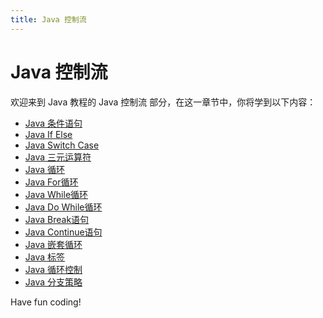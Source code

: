 ```yaml
---
title: Java 控制流
---
```


# Java 控制流

欢迎来到 Java 教程的 Java 控制流 部分，在这一章节中，你将学到以下内容：

- [Java 条件语句](./0-java-conditional-statement.mdx)
- [Java If Else](./1-java-if-else.mdx)
- [Java Switch Case](./2-java-switch-case.mdx)
- [Java 三元运算符](./3-java-ternary-operator.mdx)
- [Java 循环](./4-java-loop.mdx)
- [Java For循环](./5-java-for-loop.mdx)
- [Java While循环](./6-java-while-loop.mdx)
- [Java Do While循环](./7-java-do-while-loop.mdx)
- [Java Break语句](./8-java-break-statement.mdx)
- [Java Continue语句](./9-java-continue-statement.mdx)
- [Java 嵌套循环](./10-java-nested-loop.mdx)
- [Java 标签](./11-java-tags.mdx)
- [Java 循环控制](./12-java-loop-control.mdx)
- [Java 分支策略](./13-java-branch-strategy.mdx)

Have fun coding!